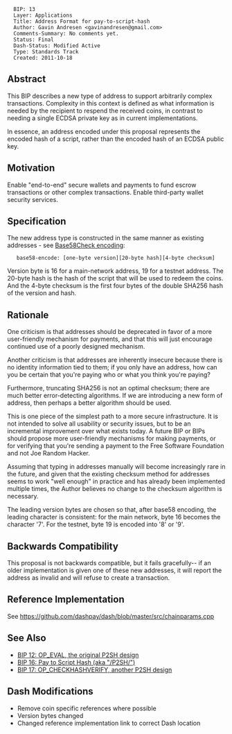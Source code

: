 <pre>
  BIP: 13
  Layer: Applications
  Title: Address Format for pay-to-script-hash
  Author: Gavin Andresen <gavinandresen@gmail.com>
  Comments-Summary: No comments yet.
  Status: Final
  Dash-Status: Modified Active
  Type: Standards Track
  Created: 2011-10-18
</pre>

==Abstract==

This BIP describes a new type of address to support arbitrarily complex transactions.  Complexity in this context is defined as what information is needed by the recipient to respend the received coins, in contrast to needing a single ECDSA private key as in current implementations.

In essence, an address encoded under this proposal represents the encoded hash of a script, rather than the encoded hash of an ECDSA public key.

==Motivation==

Enable "end-to-end" secure wallets and payments to fund escrow transactions or other complex transactions.  Enable third-party wallet security services.

==Specification==

The new address type is constructed in the same manner as existing addresses - see [https://en.bitcoin.it/wiki/Base58Check_encoding Base58Check encoding]:

    base58-encode: [one-byte version][20-byte hash][4-byte checksum]

Version byte is 16 for a main-network address, 19 for a testnet address.
The 20-byte hash is the hash of the script that will be used to redeem the coins.
And the 4-byte checksum is the first four bytes of the double SHA256 hash of the version and hash.

==Rationale==

One criticism is that addresses should be deprecated in favor of a more user-friendly mechanism for payments, and that this will just encourage continued use of a poorly designed mechanism.

Another criticism is that addresses are inherently insecure because there is no identity information tied to them; if you only have an  address, how can you be certain that you're paying who or what you think you're paying?

Furthermore, truncating SHA256 is not an optimal checksum; there are much better error-detecting algorithms. If we are introducing a new form of address, then perhaps a better algorithm should be used.

This is one piece of the simplest path to a more secure infrastructure. It is not intended to solve all usability or security issues, but to be an incremental improvement over what exists today. A future BIP or BIPs should propose more user-friendly mechanisms for making payments, or for verifying that you're sending a payment to the Free Software Foundation and not Joe Random Hacker.

Assuming that typing in addresses manually will become increasingly rare in the future, and given that the existing checksum method for addresses seems to work "well enough" in practice and has already been implemented multiple times, the Author believes no change to the checksum algorithm is necessary.

The leading version bytes are chosen so that, after base58 encoding, the leading character is consistent: for the main network, byte 16 becomes the character '7'. For the testnet, byte 19 is encoded into '8' or '9'.

==Backwards Compatibility==

This proposal is not backwards compatible, but it fails gracefully-- if an older implementation is given one of these new addresses, it will report the address as invalid and will refuse to create a transaction.

==Reference Implementation==

See https://github.com/dashpay/dash/blob/master/src/chainparams.cpp

==See Also==

* [[bip-0012.mediawiki|BIP 12: OP_EVAL, the original P2SH design]]
* [[bip-0016.mediawiki|BIP 16: Pay to Script Hash (aka "/P2SH/")]]
* [[bip-0017.mediawiki|BIP 17: OP_CHECKHASHVERIFY, another P2SH design]]

== Dash Modifications ==
* Remove coin specific references where possible
* Version bytes changed
* Changed reference implementation link to correct Dash location